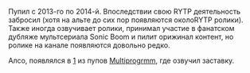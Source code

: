 {{Инфобокс для пуперов
|title2=Tailsovich
|другие_ники=
|image3=[[Файл:Tairu.jpg|thumb]]
|caption3=
|сферы_творчества=RYTP, Актёр озвучки, Контент-мэйкер
|год_начала=Как пупер - 2013
|image4=
|caption4=
|имя_фамилия=Денис Хвостовский
|дата_рождения=22 декабря
|место_проживания=
|ссылки
*[https://www.youtube.com/user/tailsovich Youtube]
*[https://www.youtube.com/channel/UCrgrPpnoDM7Es_WDyTjrkpw Альт]
*[https://vk.com/tairu Группа ВК]
*[https://vk.com/tailsovich Профиль ВК]
}}
Пупил с 2013-го по 2014-й. Впоследствии свою RYTP деятельность забросил (хотя на альте до сих пор появляются околоRYTP ролики). Также иногда озвучивает ролики, принимал участие в фанатском дубляже мультсериала Sonic Boom и пилит орижинал контент, но ролике на канале появляются довольно редко.

Алсо, появлялся в [https://www.youtube.com/watch?v=NcaOcNXVO18одном] из пупов [[Multiprogrmm]], где озвучил заставку.